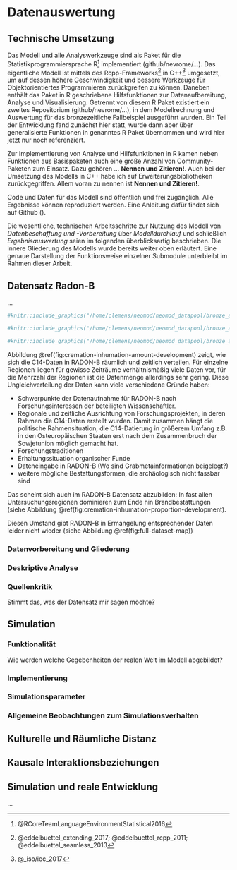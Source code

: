 # Datenauswertung

## Technische Umsetzung

Das Modell und alle Analyswerkzeuge sind als Paket für die Statistikprogrammiersprache R^[@RCoreTeamLanguageEnvironmentStatistical2016] implementiert (github/nevrome/...). Das eigentliche Modell ist mittels des Rcpp-Frameworks^[@eddelbuettel_extending_2017; @eddelbuettel_rcpp_2011; @eddelbuettel_seamless_2013] in C++^[@_iso/iec_2017] umgesetzt, um auf dessen höhere Geschwindigkeit und bessere Werkzeuge für Objektorientiertes Programmieren zurückgreifen zu können. Daneben enthält das Paket in R geschriebene Hilfsfunktionen zur Datenaufbereitung, Analyse und Visualisierung. Getrennt von diesem R Paket existiert ein zweites Repositorium (github/nevrome/...), in dem Modellrechnung und Auswertung für das bronzezeitliche Fallbeispiel ausgeführt wurden. Ein Teil der Entwicklung fand zunächst hier statt, wurde dann aber über generalisierte Funktionen in genanntes R Paket übernommen und wird hier jetzt nur noch referenziert.   

Zur Implementierung von Analyse und Hilfsfunktionen in R kamen neben Funktionen aus Basispaketen auch eine große Anzahl von Community-Paketen zum Einsatz. Dazu gehören ... **Nennen und Zitieren!**. Auch bei der Umsetzung des Modells in C++ habe ich auf Erweiterungsbibliotheken zurückgegriffen. Allem voran zu nennen ist **Nennen und Zitieren!**.

Code und Daten für das Modell sind öffentlich und frei zugänglich. Alle Ergebnisse können reproduziert werden. Eine Anleitung dafür findet sich auf Github ().

Die wesentliche, technischen Arbeitsschritte zur Nutzung des Modell von *Datenbeschaffung und -Vorbereitung* über *Modelldurchlauf* und schließlich *Ergebnisauswertung* seien im folgenden überblicksartig beschrieben. Die innere Gliederung des Modells wurde bereits weiter oben erläutert. Eine genaue Darstellung der Funktionsweise einzelner Submodule unterbleibt im Rahmen dieser Arbeit. 

## Datensatz Radon-B {#radonb_dataset}

...

```r
#knitr::include_graphics("/home/clemens/neomod/neomod_datapool/bronze_age/disp_map_full.jpeg")
```

```r
#knitr::include_graphics("/home/clemens/neomod/neomod_datapool/bronze_age/amount_development_regions_cremation_inhumation.jpeg")
```

```r
#knitr::include_graphics("/home/clemens/neomod/neomod_datapool/bronze_age/proportions_development_regions_cremation_inhumation.jpeg")
```

Abbildung \@ref(fig:cremation-inhumation-amount-development) zeigt, wie sich die C14-Daten in RADON-B räumlich und zeitlich verteilen. Für einzelne Regionen liegen für gewisse Zeiträume verhältnismäßig viele Daten vor, für die Mehrzahl der Regionen ist die Datenmenge allerdings sehr gering. Diese Ungleichverteilung der Daten kann viele verschiedene Gründe haben: 

- Schwerpunkte der Datenaufnahme für RADON-B nach Forschungsinteressen der beteiligten Wissenschaftler.
- Regionale und zeitliche Ausrichtung von Forschungsprojekten, in deren Rahmen die C14-Daten erstellt wurden. Damit zusammen hängt die politische Rahmensituation, die C14-Datierung in größerem Umfang z.B. in den Osteuropäischen Staaten erst nach dem Zusammenbruch der Sowjetunion möglich gemacht hat. 
- Forschungstraditionen
- Erhaltungssituation organischer Funde
- Dateneingabe in RADON-B (Wo sind Grabmetainformationen beigelegt?)
- weitere mögliche Bestattungsformen, die archäologisch nicht fassbar sind

Das scheint sich auch im RADON-B Datensatz abzubilden: In fast allen Untersuchungsregionen dominieren zum Ende hin Brandbestattungen (siehe Abbildung \@ref(fig:cremation-inhumation-proportion-development).

Diesen Umstand gibt RADON-B in Ermangelung entsprechender Daten leider nicht wieder (siehe Abbildung \@ref(fig:full-dataset-map))

### Datenvorbereitung und Gliederung {#data_prep_and_segmentation}

### Deskriptive Analyse

### Quellenkritik

Stimmt das, was der Datensatz mir sagen möchte?

## Simulation

### Funktionalität

Wie werden welche Gegebenheiten der realen Welt im Modell abgebildet?

### Implementierung

### Simulationsparameter

### Allgemeine Beobachtungen zum Simulationsverhalten

## Kulturelle und Räumliche Distanz

## Kausale Interaktionsbeziehungen

## Simulation und reale Entwicklung

...



\pby[title={Literatur},segment=\therefsegment,heading=subbibintoc]
